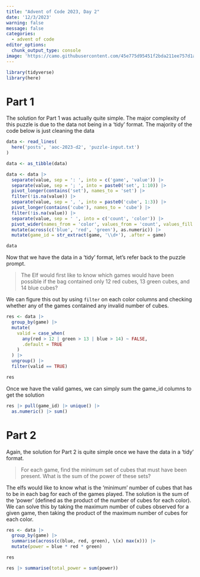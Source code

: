 ```yaml
---
title: "Advent of Code 2023, Day 2"
date: '12/3/2023'
warning: false
message: false
categories:
  - advent of code
editor_options: 
  chunk_output_type: console
image: 'https://camo.githubusercontent.com/45e775d95451f2bda211ee757d1a959671cf4c762feb1e7ccaca59925704e333/68747470733a2f2f626c6f67732e7361702e636f6d2f77702d636f6e74656e742f75706c6f6164732f323032302f31312f456b616f5151545845414d4134424e2e6a7067'
---
```


```r
library(tidyverse)
library(here)

```

# Part 1

The solution for Part 1 was actually quite simple. The major complexity of this puzzle is due to the data not being in a 'tidy' format. The majority of the code below is just cleaning the data

```r
data <- read_lines(
  here('posts', 'aoc-2023-d2', 'puzzle-input.txt')
)

data <- as_tibble(data)

data <- data |> 
  separate(value, sep = ': ', into = c('game', 'value')) |> 
  separate(value, sep = '; ', into = paste0('set', 1:10)) |> 
  pivot_longer(contains('set'), names_to = 'set') |> 
  filter(!is.na(value)) |> 
  separate(value, sep = ', ', into = paste0('cube', 1:3)) |> 
  pivot_longer(contains('cube'), names_to = 'cube') |> 
  filter(!is.na(value)) |> 
  separate(value, sep = ' ', into = c('count', 'color')) |> 
  pivot_wider(names_from = 'color', values_from = 'count', values_fill = '0') |> 
  mutate(across(c('blue', 'red', 'green'), as.numeric)) |> 
  mutate(game_id = str_extract(game, '\\d+'), .after = game)

data

```

Now that we have the data in a 'tidy' format, let's refer back to the puzzle prompt.

> The Elf would first like to know which games would have been possible if the bag contained only 12 red cubes, 13 green cubes, and 14 blue cubes?

We can figure this out by using `filter` on each color columns and checking whether any of the games contained any invalid number of cubes.

```r
res <- data |> 
  group_by(game) |>
  mutate(
    valid = case_when(
      any(red > 12 | green > 13 | blue > 14) ~ FALSE,
      .default = TRUE
    )
  ) |> 
  ungroup() |> 
  filter(valid == TRUE)

res

```

Once we have the valid games, we can simply sum the game_id columns to get the solution

```r
res |> pull(game_id) |> unique() |> 
  as.numeric() |> sum()
```

# Part 2

Again, the solution for Part 2 is quite simple once we have the data in a 'tidy' format. 

> For each game, find the minimum set of cubes that must have been present. What is the sum of the power of these sets?

The elfs would like to know what is the 'minimum' number of cubes that has to be in each bag for each of the games played. The solution is the sum of the 'power' (defined as the product of the number of cubes for each color). We can solve this by taking the maximum number of cubes observed for a given game, then taking the product of the maximum number of cubes for each color.

```r

res <- data |> 
  group_by(game) |>
  summarise(across(c(blue, red, green), \(x) max(x))) |> 
  mutate(power = blue * red * green)

res

res |> summarise(total_power = sum(power))
```

